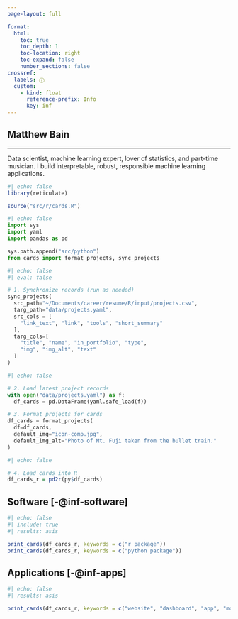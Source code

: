 ```yaml
---
page-layout: full

format:
  html:
    toc: true
    toc_depth: 1
    toc-location: right
    toc-expand: false
    number_sections: false
crossref:
  labels: ⓘ
  custom:
    - kind: float
      reference-prefix: Info
      key: inf
---
```


::: {.banner}
#
<h1 style="letter-spacing: 0px;">Matthew Bain</h1>

---

Data scientist, machine learning expert, lover of statistics, and
part-time musician. I build interpretable, robust, responsible machine
learning applications.
:::

::: {#inf-software style="display: none;"}
I design end-to-end data management, data analytic, and machine learning software, allowing you to harness the power of AI in your own business workflows with fine-grained control, transparency, and scalability. I use Python and R for scripting, scikit-learn and TensorFlow for machine learning, and SQL, Spark, and Google Cloud Platform to do it all at scale. 
:::

::: {#inf-apps style="display: none;"}
I design dashboards, data apps, and AI pipelines that make your data work for you and make data insights available to all. My preferred platforms are Tableau, Streamlit, Hugging Face, and Google Cloud Platform.
:::

```r
#| echo: false
library(reticulate)

source("src/r/cards.R")
```

```python
#| echo: false
import sys
import yaml
import pandas as pd

sys.path.append("src/python")
from cards import format_projects, sync_projects
```


```python
#| echo: false
#| eval: false

# 1. Synchronize records (run as needed)
sync_projects(
  src_path="~/Documents/career/resume/R/input/projects.csv",
  targ_path="data/projects.yaml",
  src_cols = [
    "link_text", "link", "tools", "short_summary"
  ],
  targ_cols=[
    "title", "name", "in_portfolio", "type",
    "img", "img_alt", "text"
  ]
)

```

```python
#| echo: false

# 2. Load latest project records
with open("data/projects.yaml") as f:
  df_cards = pd.DataFrame(yaml.safe_load(f))

# 3. Format projects for cards
df_cards = format_projects(
  df=df_cards,
  default_img="icon-comp.jpg",
  default_img_alt="Photo of Mt. Fuji taken from the bullet train."
)

```

```r
#| echo: false

# 4. Load cards into R
df_cards_r = pd2r(py$df_cards)

```

## Software <span class="info-icon">[-@inf-software]</span>

::: {.grid}

```r
#| echo: false
#| include: true
#| results: asis

print_cards(df_cards_r, keywords = c("r package"))
print_cards(df_cards_r, keywords = c("python package"))

```

:::

## Applications <span class="info-icon">[-@inf-apps]</span>

::: {.grid}

```r
#| echo: false
#| results: asis

print_cards(df_cards_r, keywords = c("website", "dashboard", "app", "model"))

```

:::

<!--
## Main sites

::: {.grid}

```r
#| echo: false
#| include: true
#| results: asis

print_cards(df_cards_r, keywords = c("blog"))

```

:::
-->

<!--
## Analyses

::: {.grid}

```r
#| echo: false
#| results: asis

print_cards(df_cards_r, keywords = c("analysis"))

```

:::
-->
